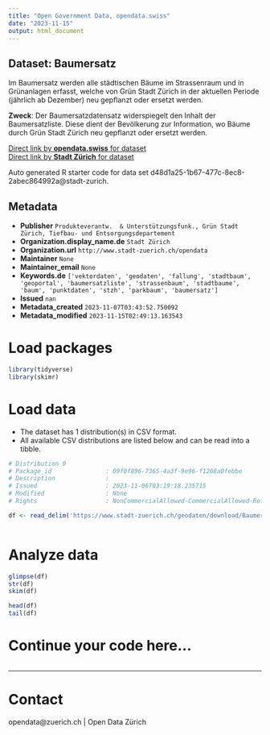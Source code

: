 ```yaml
---
title: "Open Government Data, opendata.swiss"
date: "2023-11-15"
output: html_document
---
```


## Dataset: Baumersatz

Im Baumersatz werden alle städtischen Bäume im Strassenraum und in Grünanlagen erfasst, welche von Grün Stadt Zürich in der aktuellen Periode (jährlich ab Dezember) neu gepflanzt oder ersetzt werden.

**Zweck**: Der Baumersatzdatensatz widerspiegelt den Inhalt der Baumersatzliste. Diese dient der Bevölkerung zur Information, wo Bäume durch Grün Stadt Zürich neu gepflanzt oder  ersetzt werden.

[Direct link by **opendata.swiss** for dataset](https://opendata.swiss/de/dataset/baumersatz1)<br>
[Direct link by **Stadt Zürich** for dataset](https://data.stadt-zuerich.ch/dataset/geo_baumersatz)

Auto generated R starter code for data set d48d1a25-1b67-477c-8ec8-2abec864992a@stadt-zurich.

## Metadata

- **Publisher** `Produkteverantw.  & Unterstützungsfunk., Grün Stadt Zürich, Tiefbau- und Entsorgungsdepartement`
- **Organization.display_name.de** `Stadt Zürich`
- **Organization.url** `http://www.stadt-zuerich.ch/opendata`
- **Maintainer** `None`
- **Maintainer_email** `None`
- **Keywords.de** `['vektordaten', 'geodaten', 'fallung', 'stadtbaum', 'geoportal', 'baumersatzliste', 'strassenbaum', 'stadtbaume', 'baum', 'punktdaten', 'stzh', 'parkbaum', 'baumersatz']`
- **Issued** `nan`
- **Metadata_created** `2023-11-07T03:43:52.750092`
- **Metadata_modified** `2023-11-15T02:49:13.163543`


# Load packages

```r

library(tidyverse)
library(skimr)

```

# Load data

-   The dataset has 1 distribution(s) in CSV format.
-   All available CSV distributions are listed below and can be read into a tibble.

```r

# Distribution 0
# Package_id               : 09f0f896-7365-4a3f-9e96-f1268a0febbe
# Description              : 
# Issued                   : 2023-11-06T03:19:18.235715
# Modified                 : None
# Rights                   : NonCommercialAllowed-CommercialAllowed-ReferenceNotRequired

df <- read_delim('https://www.stadt-zuerich.ch/geodaten/download/Baumersatz?format=10008')



```

# Analyze data

```r

glimpse(df)
str(df)
skim(df)

head(df)
tail(df)

```

# Continue your code here...

```r

```

------------------------------------------------------------------------

# Contact

opendata@zuerich.ch | Open Data Zürich
